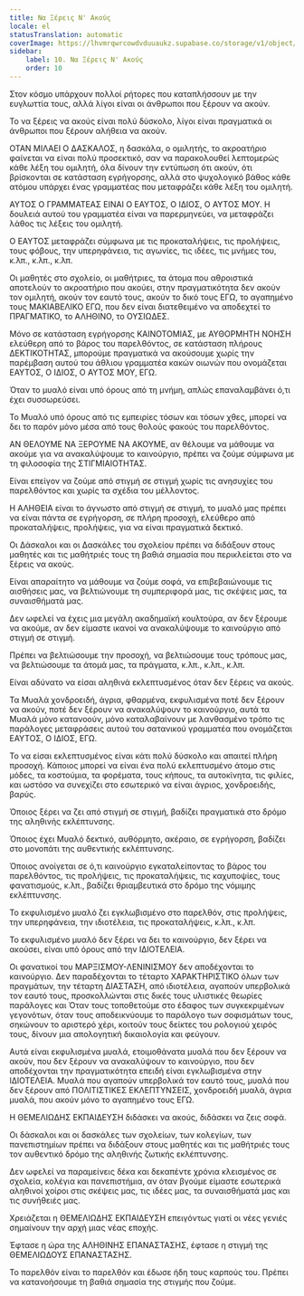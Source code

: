 ```yaml
---
title: Να Ξέρεις Ν' Ακούς
locale: el
statusTranslation: automatic
coverImage: https://lhvmrqwrcowdvduuaukz.supabase.co/storage/v1/object/public/strapi-uploads/small_cover-educacion-fundamental.webp-2d51a7828a2b1309555be27f7e2a61a0.webp
sidebar:
    label: 10. Να Ξέρεις Ν' Ακούς
    order: 10
---
```

Στον κόσμο υπάρχουν πολλοί ρήτορες που καταπλήσσουν με την ευγλωττία τους, αλλά λίγοι είναι οι άνθρωποι που ξέρουν να ακούν.

Το να ξέρεις να ακούς είναι πολύ δύσκολο, λίγοι είναι πραγματικά οι άνθρωποι που ξέρουν αλήθεια να ακούν.

ΟΤΑΝ ΜΙΛΑΕΙ Ο ΔΑΣΚΑΛΟΣ, η δασκάλα, ο ομιλητής, το ακροατήριο φαίνεται να είναι πολύ προσεκτικό, σαν να παρακολουθεί λεπτομερώς κάθε λέξη του ομιλητή, όλα δίνουν την εντύπωση ότι ακούν, ότι βρίσκονται σε κατάσταση εγρήγορσης, αλλά στο ψυχολογικό βάθος κάθε ατόμου υπάρχει ένας γραμματέας που μεταφράζει κάθε λέξη του ομιλητή.

ΑΥΤΟΣ Ο ΓΡΑΜΜΑΤΕΑΣ ΕΙΝΑΙ Ο ΕΑΥΤΟΣ, Ο ΙΔΙΟΣ, Ο ΑΥΤΟΣ ΜΟΥ. Η δουλειά αυτού του γραμματέα είναι να παρερμηνεύει, να μεταφράζει λάθος τις λέξεις του ομιλητή.

Ο ΕΑΥΤΟΣ μεταφράζει σύμφωνα με τις προκαταλήψεις, τις προλήψεις, τους φόβους, την υπερηφάνεια, τις αγωνίες, τις ιδέες, τις μνήμες του, κ.λπ., κ.λπ., κ.λπ.

Οι μαθητές στο σχολείο, οι μαθήτριες, τα άτομα που αθροιστικά αποτελούν το ακροατήριο που ακούει, στην πραγματικότητα δεν ακούν τον ομιλητή, ακούν τον εαυτό τους, ακούν το δικό τους ΕΓΩ, το αγαπημένο τους ΜΑΚΙΑΒΕΛΙΚΟ ΕΓΩ, που δεν είναι διατεθειμένο να αποδεχτεί το ΠΡΑΓΜΑΤΙΚΟ, το ΑΛΗΘΙΝΟ, το ΟΥΣΙΩΔΕΣ.

Μόνο σε κατάσταση εγρήγορσης ΚΑΙΝΟΤΟΜΙΑΣ, με ΑΥΘΟΡΜΗΤΗ ΝΟΗΣΗ ελεύθερη από το βάρος του παρελθόντος, σε κατάσταση πλήρους ΔΕΚΤΙΚΟΤΗΤΑΣ, μπορούμε πραγματικά να ακούσουμε χωρίς την παρέμβαση αυτού του άθλιου γραμματέα κακών οιωνών που ονομάζεται ΕΑΥΤΟΣ, Ο ΙΔΙΟΣ, Ο ΑΥΤΟΣ ΜΟΥ, ΕΓΩ.

Όταν το μυαλό είναι υπό όρους από τη μνήμη, απλώς επαναλαμβάνει ό,τι έχει συσσωρεύσει.

Το Μυαλό υπό όρους από τις εμπειρίες τόσων και τόσων χθες, μπορεί να δει το παρόν μόνο μέσα από τους θολούς φακούς του παρελθόντος.

ΑΝ ΘΕΛΟΥΜΕ ΝΑ ΞΕΡΟΥΜΕ ΝΑ ΑΚΟΥΜΕ, αν θέλουμε να μάθουμε να ακούμε για να ανακαλύψουμε το καινούργιο, πρέπει να ζούμε σύμφωνα με τη φιλοσοφία της ΣΤΙΓΜΙΑΙΟΤΗΤΑΣ.

Είναι επείγον να ζούμε από στιγμή σε στιγμή χωρίς τις ανησυχίες του παρελθόντος και χωρίς τα σχέδια του μέλλοντος.

Η ΑΛΗΘΕΙΑ είναι το άγνωστο από στιγμή σε στιγμή, το μυαλό μας πρέπει να είναι πάντα σε εγρήγορση, σε πλήρη προσοχή, ελεύθερο από προκαταλήψεις, προλήψεις, για να είναι πραγματικά δεκτικό.

Οι Δάσκαλοι και οι Δασκάλες του σχολείου πρέπει να διδάξουν στους μαθητές και τις μαθήτριές τους τη βαθιά σημασία που περικλείεται στο να ξέρεις να ακούς.

Είναι απαραίτητο να μάθουμε να ζούμε σοφά, να επιβεβαιώνουμε τις αισθήσεις μας, να βελτιώνουμε τη συμπεριφορά μας, τις σκέψεις μας, τα συναισθήματά μας.

Δεν ωφελεί να έχεις μια μεγάλη ακαδημαϊκή κουλτούρα, αν δεν ξέρουμε να ακούμε, αν δεν είμαστε ικανοί να ανακαλύψουμε το καινούργιο από στιγμή σε στιγμή.

Πρέπει να βελτιώσουμε την προσοχή, να βελτιώσουμε τους τρόπους μας, να βελτιώσουμε τα άτομά μας, τα πράγματα, κ.λπ., κ.λπ., κ.λπ.

Είναι αδύνατο να είσαι αληθινά εκλεπτυσμένος όταν δεν ξέρεις να ακούς.

Τα Μυαλά χονδροειδή, άγρια, φθαρμένα, εκφυλισμένα ποτέ δεν ξέρουν να ακούν, ποτέ δεν ξέρουν να ανακαλύψουν το καινούργιο, αυτά τα Μυαλά μόνο κατανοούν, μόνο καταλαβαίνουν με λανθασμένο τρόπο τις παράλογες μεταφράσεις αυτού του σατανικού γραμματέα που ονομάζεται ΕΑΥΤΟΣ, Ο ΙΔΙΟΣ, ΕΓΩ.

Το να είσαι εκλεπτυσμένος είναι κάτι πολύ δύσκολο και απαιτεί πλήρη προσοχή. Κάποιος μπορεί να είναι ένα πολύ εκλεπτυσμένο άτομο στις μόδες, τα κοστούμια, τα φορέματα, τους κήπους, τα αυτοκίνητα, τις φιλίες, και ωστόσο να συνεχίζει στο εσωτερικό να είναι άγριος, χονδροειδής, βαρύς.

Όποιος ξέρει να ζει από στιγμή σε στιγμή, βαδίζει πραγματικά στο δρόμο της αληθινής εκλέπτυνσης.

Όποιος έχει Μυαλό δεκτικό, αυθόρμητο, ακέραιο, σε εγρήγορση, βαδίζει στο μονοπάτι της αυθεντικής εκλέπτυνσης.

Όποιος ανοίγεται σε ό,τι καινούργιο εγκαταλείποντας το βάρος του παρελθόντος, τις προλήψεις, τις προκαταλήψεις, τις καχυποψίες, τους φανατισμούς, κ.λπ., βαδίζει θριαμβευτικά στο δρόμο της νόμιμης εκλέπτυνσης.

Το εκφυλισμένο μυαλό ζει εγκλωβισμένο στο παρελθόν, στις προλήψεις, την υπερηφάνεια, την ιδιοτέλεια, τις προκαταλήψεις, κ.λπ., κ.λπ.

Το εκφυλισμένο μυαλό δεν ξέρει να δει το καινούργιο, δεν ξέρει να ακούσει, είναι υπό όρους από την ΙΔΙΟΤΕΛΕΙΑ.

Οι φανατικοί του ΜΑΡΞΙΣΜΟΥ-ΛΕΝΙΝΙΣΜΟΥ δεν αποδέχονται το καινούργιο. Δεν παραδέχονται το τέταρτο ΧΑΡΑΚΤΗΡΙΣΤΙΚΟ όλων των πραγμάτων, την τέταρτη ΔΙΑΣΤΑΣΗ, από ιδιοτέλεια, αγαπούν υπερβολικά τον εαυτό τους, προσκολλώνται στις δικές τους υλιστικές θεωρίες παράλογες και Όταν τους τοποθετούμε στο έδαφος των συγκεκριμένων γεγονότων, όταν τους αποδεικνύουμε το παράλογο των σοφισμάτων τους, σηκώνουν το αριστερό χέρι, κοιτούν τους δείκτες του ρολογιού χειρός τους, δίνουν μια απολογητική δικαιολογία και φεύγουν.

Αυτά είναι εκφυλισμένα μυαλά, ετοιμοθάνατα μυαλά που δεν ξέρουν να ακούν, που δεν ξέρουν να ανακαλύψουν το καινούργιο, που δεν αποδέχονται την πραγματικότητα επειδή είναι εγκλωβισμένα στην ΙΔΙΟΤΕΛΕΙΑ. Μυαλά που αγαπούν υπερβολικά τον εαυτό τους, μυαλά που δεν ξέρουν από ΠΟΛΙΤΙΣΤΙΚΕΣ ΕΚΛΕΠΤΥΝΣΕΙΣ, χονδροειδή μυαλά, άγρια μυαλά, που ακούν μόνο το αγαπημένο τους ΕΓΩ.

Η ΘΕΜΕΛΙΩΔΗΣ ΕΚΠΑΙΔΕΥΣΗ διδάσκει να ακούς, διδάσκει να ζεις σοφά.

Οι δάσκαλοι και οι δασκάλες των σχολείων, των κολεγίων, των πανεπιστημίων πρέπει να διδάξουν στους μαθητές και τις μαθήτριές τους τον αυθεντικό δρόμο της αληθινής ζωτικής εκλέπτυνσης.

Δεν ωφελεί να παραμείνεις δέκα και δεκαπέντε χρόνια κλεισμένος σε σχολεία, κολέγια και πανεπιστήμια, αν όταν βγούμε είμαστε εσωτερικά αληθινοί χοίροι στις σκέψεις μας, τις ιδέες μας, τα συναισθήματά μας και τις συνήθειές μας.

Χρειάζεται η ΘΕΜΕΛΙΩΔΗΣ ΕΚΠΑΙΔΕΥΣΗ επειγόντως γιατί οι νέες γενιές σημαίνουν την αρχή μιας νέας εποχής.

Έφτασε η ώρα της ΑΛΗΘΙΝΗΣ ΕΠΑΝΑΣΤΑΣΗΣ, έφτασε η στιγμή της ΘΕΜΕΛΙΩΔΟΥΣ ΕΠΑΝΑΣΤΑΣΗΣ.

Το παρελθόν είναι το παρελθόν και έδωσε ήδη τους καρπούς του. Πρέπει να κατανοήσουμε τη βαθιά σημασία της στιγμής που ζούμε.

